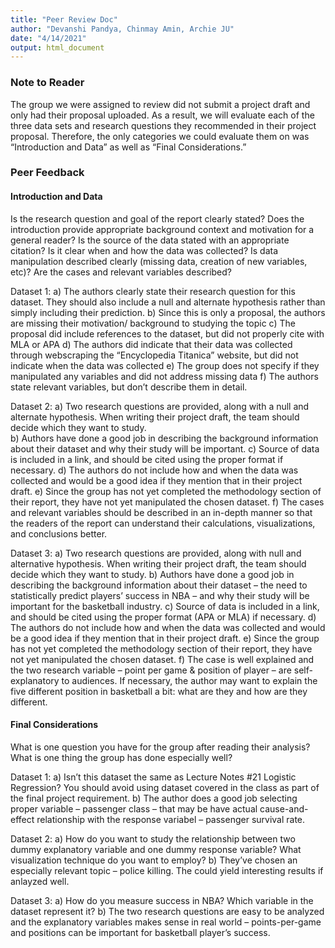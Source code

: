 ```yaml
---
title: "Peer Review Doc"
author: "Devanshi Pandya, Chinmay Amin, Archie JU"
date: "4/14/2021"
output: html_document
---
```

### Note to Reader
The group we were assigned to review did not submit a project draft and only had their proposal uploaded. As a result, we will evaluate each of the three data sets and research questions they recommended in their project proposal. Therefore, the only categories we could evaluate them on was "Introduction and Data" as well as "Final Considerations."

### Peer Feedback 
#### Introduction and Data
Is the research question and goal of the report clearly stated?
Does the introduction provide appropriate background context and motivation for a general reader?
Is the source of the data stated with an appropriate citation?
Is it clear when and how the data was collected?
Is data manipulation described clearly (missing data, creation of new variables, etc)?
Are the cases and relevant variables described?

Dataset 1: 
a) The authors clearly state their research question for this dataset. They should also include a null and alternate hypothesis rather than simply including their prediction.
b) Since this is only a proposal, the authors are missing their motivation/ background to studying the topic
c) The proposal did include references to the dataset, but did not properly cite with MLA or APA 
d) The authors did indicate that their data was collected through webscraping the "Encyclopedia Titanica" website, but did not indicate when the data was collected
e) The group does not specify if they manipulated any variables and did not address missing data
f) The authors state relevant variables, but don't describe them in detail. 

Dataset 2: 
a) Two research questions are provided, along with a null and alternate hypothesis. When writing their project draft, the team should decide which they want to study.  
b) Authors have done a good job in describing the background information about their dataset and why their study will be important.
c) Source of data is included in a link, and should be cited using the proper format if necessary.
d) The authors do not include how and when the data was collected and would be a good idea if they mention that in their project draft.
e) Since the group has not yet completed the methodology section of their report, they have not yet manipulated the chosen dataset.
f) The cases and relevant variables should be described in an in-depth manner so that the readers of the report can understand their calculations, visualizations, and conclusions better.

Dataset 3:
a) Two research questions are provided, along with null and alternative hypothesis. When writing their project draft, the team should decide which they want to study. 
b) Authors have done a good job in describing the background information about their dataset -- the need to statistically predict players' success in NBA -- and why their study will be important for the basketball industry.
c) Source of data is included in a link, and should be cited using the proper format (APA or MLA) if necessary.
d) The authors do not include how and when the data was collected and would be a good idea if they mention that in their project draft.
e) Since the group has not yet completed the methodology section of their report, they have not yet manipulated the chosen dataset.
f) The case is well explained and the two research variable -- point per game & position of player -- are self-explanatory to audiences. If necessary, the author may want to explain the five different position in basketball a bit: what are they and how are they different.

#### Final Considerations
What is one question you have for the group after reading their analysis?
What is one thing the group has done especially well?

Dataset 1:
a) Isn't this dataset the same as Lecture Notes #21 Logistic Regression? You should avoid using dataset covered in the class as part of the final project requirement.
b) The author does a good job selecting proper variable -- passenger class -- that may be have actual cause-and-effect relationship with the response variabel -- passenger survival rate. 

Dataset 2:
a) How do you want to study the relationship between two dummy explanatory variable and one dummy response variable? What visualization technique do you want to employ?
b) They've chosen an especially relevant topic -- police killing. The could yield interesting results if anlayzed well.

Dataset 3:
a) How do you measure success in NBA? Which variable in the dataset represent it?
b) The two research questions are easy to be analyzed and the explanatory variables makes sense in real world -- points-per-game and positions can be important for basketball player's success.